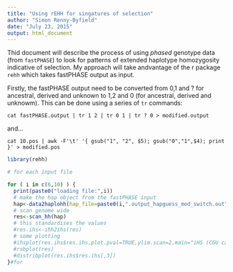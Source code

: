 ```yaml
---
title: "Using rEHH for singatures of selection"
author: "Simon Renny-Byfield"
date: "July 23, 2015"
output: html_document
---
```


Thid document will describe the process of using *phased* genotype data (from `fastPHASE`) to look for patterns of extended haplotype homozygosity indicative of selection. My approach will take andvantage of the r package `rehh` which takes fastPHASE output as input.

Firstly, the fastPHASE output need to be converted from 0,1 and ? for ancestral, derived and unknown to 1,2 and 0 (for ancestral, derived and unknowm). This can be done using a series of `tr` commands:

```
cat fastPHASE.output | tr 1 2 | tr 0 1 | tr ? 0 > modified.output
```
and...
```
cat 10.pos | awk -F'\t' '{ gsub("1", "2", $5); gsub("0","1",$4); print }' > modified.pos
```

```r
library(rehh)

# for each input file

for ( i in c(6,10) ) {
  print(paste0("loading file:",i))
  # make the hap object from the fastPHASE input
  hap<-data2haplohh(hap_file=paste0(i,".output_hapguess_mod_switch.out"),map_file=paste0(i,".mod.pos"))
  # scan genome wide
  res<-scan_hh(hap)
  # this standardises the values
  #res.ihs<-ihh2ihs(res)
  # some plotting
  #ihsplot(res.ihs$res.ihs,plot.pval=TRUE,ylim.scan=2,main="iHS (CGU cattle breed)")
  #rsbplot(res)
  #distribplot(res.ihs$res.ihs[,3])
}#for
```

